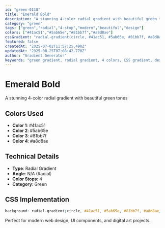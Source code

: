 ```yaml
---
id: "green-0118"
title: "Emerald Bold"
description: "A stunning 4-color radial gradient with beautiful green tones"
category: "green"
tags: ["green","radial","4-stop","modern","beautiful","design"]
colors: ["#41ac51","#5ab65e","#81bb7f","#a8d8ae"]
cssGradient: "radial-gradient(circle, #41ac51, #5ab65e, #81bb7f, #a8d8ae)"
featured: false
createdAt: "2025-07-02T11:57:25.490Z"
updatedAt: "2025-08-25T07:08:42.770Z"
author: "Gradient Generator"
keywords: "green gradient, radial gradient, 4 colors, CSS gradient, design, #41ac51, #5ab65e, #81bb7f, #a8d8ae"
---
```


# Emerald Bold

A stunning 4-color radial gradient with beautiful green tones

## Colors Used
- **Color 1**: #41ac51
- **Color 2**: #5ab65e
- **Color 3**: #81bb7f
- **Color 4**: #a8d8ae

## Technical Details
- **Type**: Radial Gradient
- **Angle**: N/A (Radial)
- **Color Stops**: 4
- **Category**: Green

## CSS Implementation
```css
background: radial-gradient(circle, #41ac51, #5ab65e, #81bb7f, #a8d8ae);
```

Perfect for modern web design, UI components, and digital art projects.
